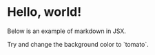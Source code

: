 # Hello, world!
Below is an example of markdown in JSX.

<div style={{backgroundColor: 'violet', padding: '1rem'}}>
  Try and change the background color to `tomato`.
</div>
